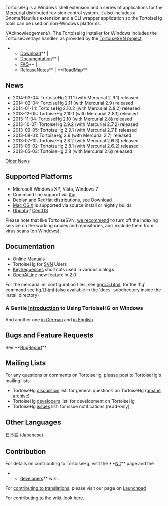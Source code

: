 [[http://tortoisehg.bitbucket.org/|{{http://tortoisehg.bitbucket.org/css/img/logo.png|TortoiseHg Website}}]]


TortoiseHg is a Windows shell extension and a series of applications for
the [[http://mercurial.selenic.com|Mercurial]] distributed
revision control system. It also includes a Gnome/Nautilus extension and a CLI
wrapper application so the TortoiseHg tools can be used on non-Windows
platforms.

//Acknowledgement//: The TortoiseHg installer for Windows includes the TortoiseOverlays handler, as provided by the [[http://tortoisesvn.net|TortoiseSVN project]].

**[[http://tortoisehg.bitbucket.org/download/index.html|Download]]** | 
**[[http://tortoisehg.bitbucket.org/docs.html|Documentation]]** |
**[[http://tortoisehg.bitbucket.org/manual/2.10/faq.html|FAQ]]** |
**[[ReleaseNotes]]** |  **[[RoadMap]]**

== News ==

* 2014-03-04: TortoiseHg 2.11.1 (with Mercurial 2.9.1) released
* 2014-02-04: TortoiseHg 2.11 (with Mercurial 2.9) released
* 2014-01-14: TortoiseHg 2.10.2 (with Mercurial 2.8.2) released
* 2013-12-05: TortoiseHg 2.10.1 (with Mercurial 2.8.1) released
* 2013-11-04: TortoiseHg 2.10 (with Mercurial 2.8) released
* 2013-10-07: TortoiseHg 2.9.2 (with Mercurial 2.7.2) released
* 2013-09-05: TortoiseHg 2.9.1 (with Mercurial 2.7.1) released
* 2013-08-01: TortoiseHg 2.9 (with Mercurial 2.7) released
* 2013-07-10: TortoiseHg 2.8.2 (with Mercurial 2.6.3) released
* 2013-06-02: TortoiseHg 2.8.1 (with Mercurial 2.6.2) released
* 2013-05-03: TortoiseHg 2.8 (with Mercurial 2.6) released

[[OldNews|Older News]]


== Supported Platforms ==

* Microsoft Windows XP, Vista, Windows 7
* Command line support via [[thg]]
* Debian and RedHat distributions, see [[http://tortoisehg.bitbucket.org/download/index.html|Download]]
* [[developers/MacOSX|Mac OS X]] is supported via source install or nightly builds
* [[Ubuntu]] / [[CentOS]]

Please note that like TortoiseSVN, [[http://www.selenic.com/pipermail/mercurial/2010-January/029680.html|we recommend]] to turn off the indexing service on the working copies and repositories, and exclude them from virus scans (on Windows).

== Documentation ==

* Online [[http://tortoisehg.bitbucket.org/docs.html|Manuals]]
* TortoiseHg for [[SVN]] Users
* [[KeySequences]] shortcuts used in various dialogs
* [[OpenAtLine]] new feature in 2.0

For the mercurial.ini configuration files, see [[http://www.selenic.com/mercurial/hgrc.5.html|hgrc.5.html]], for the 'hg' command see [[http://www.selenic.com/mercurial/hg.1.html|hg.1.html]]
(also available in the 'docs' subdirectory inside the install directory)

=== A Gentle [[http://tortoisehg.readthedocs.org/en/latest/quick.html|Introduction]] to Using TortoiseHG on Windows ===

And another one [[http://draketo.de/licht/freie-software/mercurial/kurze-einf-hrung-mercurial-und-tortoisehg|in German]] and [[http://draketo.de/light/english/mercurial/short-introduction-mercurial-tortoisehg|in English]]. 

== Bugs and Feature Requests ==

See **[[BugReport]]**

== Mailing Lists ==

For any questions or comments on TortoiseHg, please post to TortoiseHg's mailing lists:

* TortoiseHg [[https://lists.sourceforge.net/lists/listinfo/tortoisehg-discuss|discussion]] list: for general questions on TortoiseHg ([[http://news.gmane.org/gmane.comp.version-control.mercurial.tortoisehg.user|gmane archive]])
* TortoiseHg [[http://groups.google.com/group/thg-dev|developers]] list: for development on TortoiseHg
* TortoiseHg [[https://lists.sourceforge.net/lists/listinfo/tortoisehg-issues|issues]] list: for issue notifications (read-only)

== Other Languages ==

[[http://bitbucket.org/mercurialjp/thg-ja/wiki/Home|日本語 (Japanese)]]

== Contribution ==

For details on contributing to TortoiseHg, visit the **[[Nit]]** page and the
**[[developers/Home|developers]]** wiki.

For [[developers/Translation|contributing to translations]], please visit our page on [[https://translations.launchpad.net/tortoisehg|Launchpad]]

For contributing to the wiki, look [[wiki|here]].
